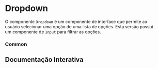 

<Meta of={DropdownStories} />

# Dropdown

O componente `Dropdown` é um componente de interface que permite ao usuário selecionar uma opção de uma lista de opções. Esta versão possui um componente de `Input` para filtrar as opções.

### Common

<Canvas of={DropdownStories.Common} layout="centered" />

## Documentação Interativa

<Primary />
<Controls />
